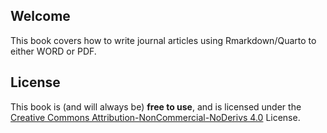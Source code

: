## Welcome {.unnumbered}

This book covers how to write journal articles using Rmarkdown/Quarto to either WORD or PDF. 

## License {.unnumbered}

This book is (and will always be) **free to use**, and is licensed under the [Creative Commons Attribution-NonCommercial-NoDerivs 4.0](https://creativecommons.org/licenses/by-nc-nd/4.0/) License.


